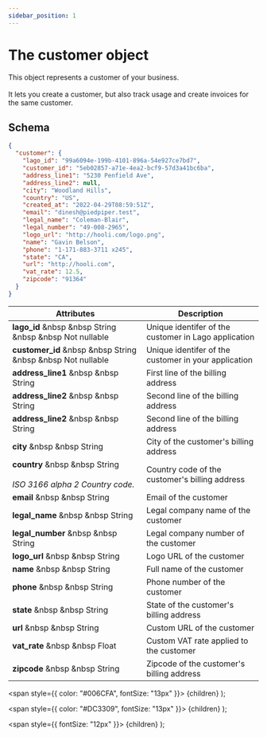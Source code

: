 ```yaml
---
sidebar_position: 1
---
```



# The customer object

This object represents a customer of your business.<br></br>
It lets you create a customer, but also track usage and create invoices for the same customer.

## Schema

```json
{
  "customer": {
    "lago_id": "99a6094e-199b-4101-896a-54e927ce7bd7",
    "customer_id": "5eb02857-a71e-4ea2-bcf9-57d3a41bc6ba",
    "address_line1": "5230 Penfield Ave",
    "address_line2": null,
    "city": "Woodland Hills",
    "country": "US",
    "created_at": "2022-04-29T08:59:51Z",
    "email": "dinesh@piedpiper.test",
    "legal_name": "Coleman-Blair",
    "legal_number": "49-008-2965",
    "logo_url": "http://hooli.com/logo.png",
    "name": "Gavin Belson",
    "phone": "1-171-883-3711 x245",
    "state": "CA",
    "url": "http://hooli.com",
    "vat_rate": 12.5,
    "zipcode": "91364"
  }
}
```

| Attributes | Description |
| -----------| ----------- |
| **lago_id** &nbsp &nbsp <Type>String</Type> &nbsp &nbsp <NotNullable>Not nullable</NotNullable> | Unique identifer of the customer in Lago application |
| **customer_id** &nbsp &nbsp <Type>String</Type> &nbsp &nbsp <NotNullable>Not nullable</NotNullable> | Unique identifer of the customer in your application |
| **address_line1** &nbsp &nbsp <Type>String</Type> | First line of the billing address |
| **address_line2** &nbsp &nbsp <Type>String</Type> | Second line of the billing address |
| **address_line2** &nbsp &nbsp <Type>String</Type> | Second line of the billing address |
| **city** &nbsp &nbsp <Type>String</Type> | City of the customer's billing address |
| **country** &nbsp &nbsp <Type>String</Type><br></br><Comment>*ISO 3166 alpha 2 Country code.*</Comment> | Country code of the customer's billing address |
| **email** &nbsp &nbsp <Type>String</Type> | Email of the customer |
| **legal_name** &nbsp &nbsp <Type>String</Type> | Legal company name of the customer |
| **legal_number** &nbsp &nbsp <Type>String</Type> | Legal company number of the customer |
| **logo_url** &nbsp &nbsp <Type>String</Type> | Logo URL of the customer |
| **name** &nbsp &nbsp <Type>String</Type> | Full name of the customer |
| **phone** &nbsp &nbsp <Type>String</Type> | Phone number of the customer |
| **state** &nbsp &nbsp <Type>String</Type> | State of the customer's billing address |
| **url** &nbsp &nbsp <Type>String</Type> | Custom URL of the customer |
| **vat_rate** &nbsp &nbsp <Type>Float</Type> | Custom VAT rate applied to the customer |
| **zipcode** &nbsp &nbsp <Type>String</Type> | Zipcode of the customer's billing address |


  <span
    style={{
      color: "#006CFA",
      fontSize: "13px"
    }}>
    {children}
  </span>
);

  <span
    style={{
      color: "#DC3309",
      fontSize: "13px"
    }}>
    {children}
  </span>
);

  <span
    style={{
      fontSize: "12px"
    }}>
    {children}
  </span>
);